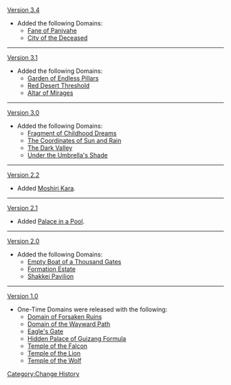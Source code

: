 [[Version 3.4]]
* Added the following Domains:
** [[Fane of Panjvahe]]
** [[City of the Deceased]]
----
[[Version 3.1]]
* Added the following Domains:
** [[Garden of Endless Pillars]]
** [[Red Desert Threshold]]
**[[Altar of Mirages]]
----
[[Version 3.0]]
* Added the following Domains:
** [[Fragment of Childhood Dreams]]
** [[The Coordinates of Sun and Rain]]
** [[The Dark Valley]]
** [[Under the Umbrella's Shade]]
----
[[Version 2.2]]
* Added [[Moshiri Kara]].
----
[[Version 2.1]]
* Added [[Palace in a Pool]].
----
[[Version 2.0]]
* Added the following Domains:
** [[Empty Boat of a Thousand Gates]]
** [[Formation Estate]]
** [[Shakkei Pavilion]]
----
[[Version 1.0]]
* One-Time Domains were released with the following:
** [[Domain of Forsaken Ruins]]
** [[Domain of the Wayward Path]]
** [[Eagle's Gate]]
** [[Hidden Palace of Guizang Formula]]
** [[Temple of the Falcon]]
** [[Temple of the Lion]]
** [[Temple of the Wolf]]
<noinclude>
[[Category:Change History]]
</noinclude>